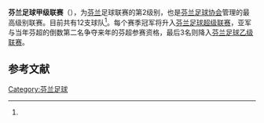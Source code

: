 {{足球聯賽資料
| name                 = 芬兰足球甲级联赛<br/>{{lang|fi|Ykkönen}}
| teams                = 12 隊
| promotion            = [[芬蘭足球超級聯賽|芬蘭足球超級聯賽]]
| relegation           = [[芬蘭足球乙級聯賽|芬蘭足球乙級聯賽]]
| level                = 第 2 級
}}
'''芬兰足球甲级联赛'''（{{lang-fi|Ykkönen}}），为[[芬兰|芬兰]]足球联赛的第2级别，也是[[芬兰足球协会|芬兰足球协会]]管理的最高级别联赛。目前共有12支球队<ref name="palloliitto"/>。每个赛季冠军将升入[[芬兰足球超级联赛|芬兰足球超级联赛]]，亚军与当年芬超的倒数第二名争夺来年的芬超参赛资格，最后3名则降入[[芬兰足球乙级联赛|芬兰足球乙级联赛]]。

== 参考文献 ==
{{Reflist|refs=
<ref name="palloliitto">{{cite web | url = https://www.palloliitto.fi/miesten-ykkonen/tilastot?competition=spljp20 | title = Ykkönen 2020 | language = fi | publisher = Suomen Palloliitto | accessdate = 2020-11-10 }}{{Dead link}}</ref>
}}

[[Category:芬兰足球|Category:芬兰足球]]
